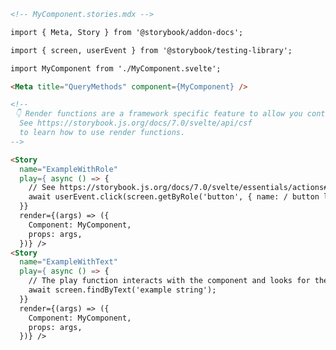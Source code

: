 ```md
<!-- MyComponent.stories.mdx -->

import { Meta, Story } from '@storybook/addon-docs';

import { screen, userEvent } from '@storybook/testing-library';

import MyComponent from './MyComponent.svelte';

<Meta title="QueryMethods" component={MyComponent} />

<!--
 👇 Render functions are a framework specific feature to allow you control on how the component renders.
  See https://storybook.js.org/docs/7.0/svelte/api/csf
  to learn how to use render functions.
-->

<Story
  name="ExampleWithRole"
  play={ async () => {
    // See https://storybook.js.org/docs/7.0/svelte/essentials/actions#automatically-matching-args to learn how to setup logging in the Actions panel
    await userEvent.click(screen.getByRole('button', { name: / button label/i }));
  }}
  render={(args) => ({
    Component: MyComponent,
    props: args,
  })} />
<Story
  name="ExampleWithText"
  play={ async () => {
    // The play function interacts with the component and looks for the text
    await screen.findByText('example string');
  }}
  render={(args) => ({
    Component: MyComponent,
    props: args,
  })} />
```